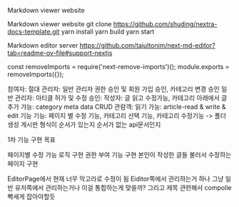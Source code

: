 Markdown viewer website


Markdown viewer website
git clone https://github.com/shuding/nextra-docs-template.git
yarn install
yarn build
yarn start

Markdown editor server
https://github.com/tajultonim/next-md-editor?tab=readme-ov-file#support-nextjs

const removeImports = require('next-remove-imports')();
module.exports = removeImports({});


참여자: 
  절대 관리자: 일반 관리자 권한 승인 및 회원 가입 승인, 카테고리 변경 승인
  일반 관리자: 아티클 허가 및 수정 승인:
  작성자: 글 읽고 수정가능, 카테고리 아래에서 글 추가 가능: category meta data CRUD
  관람객: 읽기 가능: article-read & write & edit 기능
기능:
  페이지 별 수정 기능,
  카테고리 선택 기능, 
  카테고리 수정기능 -> 폴더 생성
  게시판 형식이 순서가 있는지 순서가 없는 api문서인지

1차 기능 구현 목표

페이지별 수정 가능 로직 구현
권한 부여 기능 구현
본인이 작성한 글들 불러서 수정하는 페이지 구현



EditorPage에서 현재 너무 막고라로 수정이 됨
Eiditor쪽에서 관리하는거 하나
그냥 일반 유저쪽에서 관리하는거나 이걸 통합하는게 맞을까?
그리고 제목 관련해서 compolie빡세게 잡아야할듯